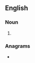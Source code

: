 ==English==

===Noun===
{{head|en|noun form}}

# {{plural of|en|burning}}

===Anagrams===
* {{anagrams|en|a=bginnrsu|Brunings}}